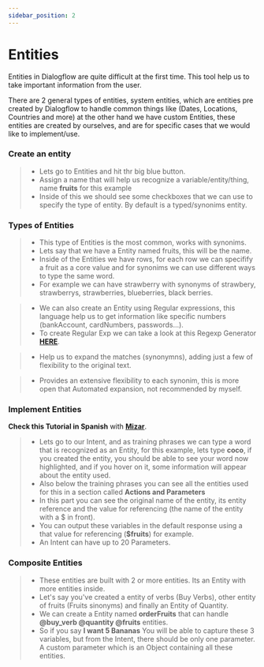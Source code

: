```yaml
---
sidebar_position: 2
---
```


# Entities


Entities in Dialogflow are quite difficult at the first time. This tool help us to take important information from the user.

There are 2 general types of entities, system entities, which are entities pre created by Dialogflow to handle common things like (Dates, Locations, Countries and more) at the other hand we have custom Entities, these entities are created by ourselves, and are for specific cases that we would like to implement/use.

### Create an entity

> - Lets go to Entities and hit thr big blue button.
> - Assign a name that will help us recognize a variable/entity/thing, name **fruits** for this example
> - Inside of this we should see some checkboxes that we can use to specify the type of entity. By default is a typed/synonims entity.

### Types of Entities

<Tabs>
<TabItem value="synonims" label="Typed / Synonims">

> - This type of Entities is the most common, works with synonims.
> - Lets say that we have a Entity named fruits, this will be the name.
> - Inside of the Entities we have rows, for each row we can specifify a fruit as a core value and for synonims we can use different ways to type the same word.
> - For example we can have strawberry with synonyms of strawbery, strawberrys, strawberries, blueberries, black berries.

</TabItem>
<TabItem value="regexp" label="Regexp">

> - We can also create an Entity using Regular expressions, this language help us to get information like specific numbers (bankAccount, cardNumbers, passwords...).
> - To create Regular Exp we can take a look at this Regexp Generator [**HERE**](https://google.com).

</TabItem>

<TabItem value="expansion" label="Automated Expansion">

> - Help us to expand the matches (synonymns), adding just a few of flexibility to the original text.

</TabItem>

<TabItem value="fuzzy" label="Fuzzy Matching">

> - Provides an extensive flexibility to each synonim, this is more open that Automated expansion, not recommended by myself.

</TabItem>

</Tabs>

### Implement Entities

**Check this Tutorial in Spanish** with **[Mizar](https://www.youtube.com/watch?v=6ZT4lH4HXsE&list=PLpVijIXbyeMO5OwECKbsIbGI1k2jvKnSX&index=25)**.

> - Lets go to our Intent, and as training phrases we can type a word that is recognized as an Entity, for this example, lets type **coco**, if you created the entity, you should be able to see your word now highlighted, and if you hover on it, some information will appear about the entity used.
> - Also below the training phrases you can see all the entities used for this in a section called **Actions and Parameters**
> - In this part you can see the original name of the entity, its entity reference and the value for referencing (the name of the entity with a $ in front).
> - You can output these variables in the default response using a that value for referencing (**$fruits**) for example.
> - An Intent can have up to 20 Parameters.

### Composite Entities

> - These entities are built with 2 or more entities. Its an Entity with more entities inside.
> - Let's say you've created a entity of verbs (Buy Verbs), other entity of fruits (Fruits sinonyms) and finally an Entity of Quantity.
> - We can create a Entity named **orderFruits** that can handle **@buy_verb @quantity @fruits** entities.
> - So if you say **I want 5 Bananas** You will be able to capture these 3 variables, but from the Intent, there should be only one parameter. A custom parameter which is an Object containing all these entities.
